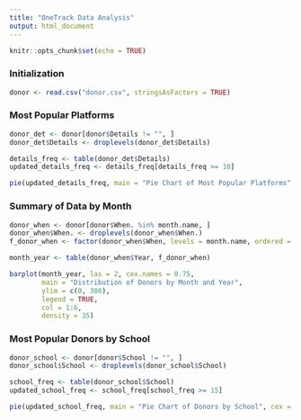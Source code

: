 ```yaml
---
title: "OneTrack Data Analysis"
output: html_document
---
```


```r
knitr::opts_chunk$set(echo = TRUE)
```

### Initialization
<!-- USE THE CODE CHUNK BELOW -->
```r
donor <- read.csv("donor.csv", stringsAsFactors = TRUE)
```

### Most Popular Platforms
<!-- USE THE CODE CHUNK BELOW -->
```r
donor_det <- donor[donor$Details != "", ]
donor_det$Details <- droplevels(donor_det$Details)

details_freq <- table(donor_det$Details)
updated_details_freq <- details_freq[details_freq >= 10]

pie(updated_details_freq, main = "Pie Chart of Most Popular Platforms", cex = 0.75)


```

### Summary of Data by Month 
<!-- USE THE CODE CHUNK BELOW -->
```r
donor_when <- donor[donor$When. %in% month.name, ]
donor_when$When. <- droplevels(donor_when$When.)
f_donor_when <- factor(donor_when$When, levels = month.name, ordered = TRUE)

month_year <- table(donor_when$Year, f_donor_when)

barplot(month_year, las = 2, cex.names = 0.75,
        main = "Distribution of Donors by Month and Year",
        ylim = c(0, 300),
        legend = TRUE,
        col = 1:6,
        density = 35)
```

### Most Popular Donors by School
<!-- USE THE CODE CHUNK BELOW -->
```r
donor_school <- donor[donor$School != "", ]
donor_school$School <- droplevels(donor_school$School)

school_freq <- table(donor_school$School)
updated_school_freq <- school_freq[school_freq >= 15]

pie(updated_school_freq, main = "Pie Chart of Donors by School", cex = 0.75)
```

